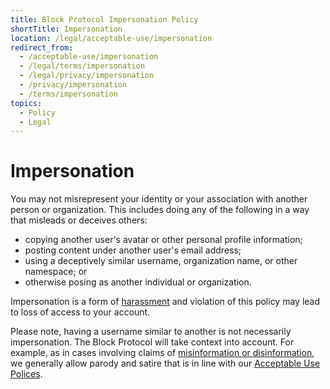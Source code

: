 ```yaml
---
title: Block Protocol Impersonation Policy
shortTitle: Impersonation
location: /legal/acceptable-use/impersonation
redirect_from:
  - /acceptable-use/impersonation
  - /legal/terms/impersonation
  - /legal/privacy/impersonation
  - /privacy/impersonation
  - /terms/impersonation
topics:
  - Policy
  - Legal
---
```


# Impersonation

You may not misrepresent your identity or your association with another person or organization. This includes doing any of the following in a way that misleads or deceives others:

- copying another user's avatar or other personal profile information;
- posting content under another user's email address;
- using a deceptively similar username, organization name, or other namespace; or
- otherwise posing as another individual or organization.

Impersonation is a form of [harassment](/legal/acceptable-use/harassment) and violation of this policy may lead to loss of access to your account.

Please note, having a username similar to another is not necessarily impersonation. The Block Protocol will take context into account. For example, as in cases involving claims of [misinformation or disinformation](/legal/acceptable-use/veracity), we generally allow parody and satire that is in line with our [Acceptable Use Polices](/legal/acceptable-use).
